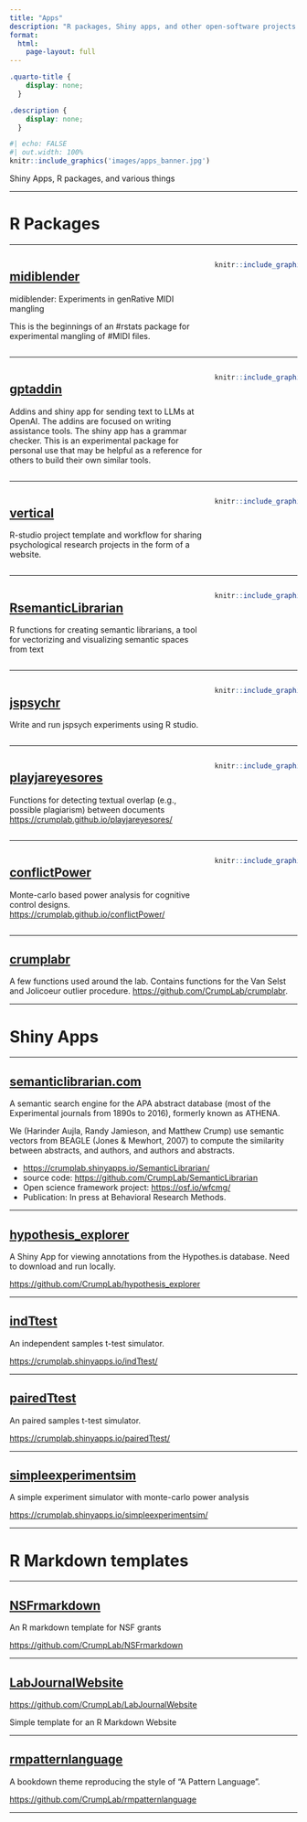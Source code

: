 ```yaml
---
title: "Apps"
description: "R packages, Shiny apps, and other open-software projects. The lab shares these resources on Github."
format:
  html:
    page-layout: full
---
```


```css
.quarto-title {
    display: none;
  }

.description {
    display: none;
  }
```

```r
#| echo: FALSE
#| out.width: 100%
knitr::include_graphics('images/apps_banner.jpg')
```

Shiny Apps, R packages, and various things

------------------------------------------------------------------------

# R Packages


------------------------------------------------------------------------

::: columns
::: {.column width="70%"}
## [midiblender](https://www.crumplab.com/midiblender/)

midiblender: Experiments in genRative MIDI mangling

This is the beginnings of an #rstats package for experimental mangling of #MIDI files.
:::

::: {.column width="30%"}
```r
knitr::include_graphics("images/midiblender.jpg")
```
:::
:::

------------------------------------------------------------------------

::: columns
::: {.column width="70%"}
## [gptaddin](https://crumplab.github.io/gptaddin/)

Addins and shiny app for sending text to LLMs at OpenAI. The addins are focused on writing assistance tools. The shiny app has a grammar checker. This is an experimental package for personal use that may be helpful as a reference for others to build their own similar tools.
:::

::: {.column width="30%"}
```r
knitr::include_graphics("images/gptaddin.png")
```
:::
:::

------------------------------------------------------------------------

::: columns
::: {.column width="70%"}
## [vertical](https://crumplab.github.io/vertical/)

R-studio project template and workflow for sharing psychological research projects in the form of a website.
:::

::: {.column width="30%"}
```r
knitr::include_graphics("images/vertical.png")
```
:::
:::

------------------------------------------------------------------------

::: columns
::: {.column width="70%"}
## [RsemanticLibrarian](https://crumplab.github.io/RsemanticLibrarian/)

R functions for creating semantic librarians, a tool for vectorizing and visualizing semantic spaces from text
:::

::: {.column width="30%"}
```r
knitr::include_graphics("images/sl_hex.png")
```
:::
:::

------------------------------------------------------------------------

::: columns
::: {.column width="70%"}
## [jspsychr](https://crumplab.github.io/jspsychr/)

Write and run jspsych experiments using R studio.
:::

::: {.column width="30%"}
```r
knitr::include_graphics("images/jspsychr.png")
```
:::
:::

------------------------------------------------------------------------

::: columns
::: {.column width="70%"}
## [playjareyesores](https://crumplab.github.io/playjareyesores/)

Functions for detecting textual overlap (e.g., possible plagiarism) between documents <https://crumplab.github.io/playjareyesores/>
:::

::: {.column width="30%"}
```r
knitr::include_graphics("images/playjareyesores.png")
```
:::
:::

------------------------------------------------------------------------

::: columns
::: {.column width="70%"}
## [conflictPower](https://crumplab.github.io/conflictPower/)

Monte-carlo based power analysis for cognitive control designs. <https://crumplab.github.io/conflictPower/>
:::

::: {.column width="30%"}
```r
knitr::include_graphics("images/ConflictPower.png")
```
:::
:::

------------------------------------------------------------------------

## [crumplabr](https://github.com/CrumpLab/crumplabr)

A few functions used around the lab. Contains functions for the Van Selst and Jolicoeur outlier procedure. <https://github.com/CrumpLab/crumplabr>.

------------------------------------------------------------------------

# Shiny Apps

------------------------------------------------------------------------

## [semanticlibrarian.com](https://www.semanticlibrarian.com/)

A semantic search engine for the APA abstract database (most of the Experimental journals from 1890s to 2016), formerly known as ATHENA.

We (Harinder Aujla, Randy Jamieson, and Matthew Crump) use semantic vectors from BEAGLE (Jones & Mewhort, 2007) to compute the similarity between abstracts, and authors, and authors and abstracts.

-   <https://crumplab.shinyapps.io/SemanticLibrarian/>
-   source code: <https://github.com/CrumpLab/SemanticLibrarian>
-   Open science framework project: <https://osf.io/wfcmg/>
-   Publication: In press at Behavioral Research Methods.

------------------------------------------------------------------------

## [hypothesis_explorer](hypothesis_explorer)

A Shiny App for viewing annotations from the Hypothes.is database. Need to download and run locally.

<https://github.com/CrumpLab/hypothesis_explorer>

------------------------------------------------------------------------

## [indTtest](https://crumplab.shinyapps.io/indTtest/)

An independent samples t-test simulator.

<https://crumplab.shinyapps.io/indTtest/>

------------------------------------------------------------------------

## [pairedTtest](https://crumplab.shinyapps.io/pairedTtest/)

An paired samples t-test simulator.

<https://crumplab.shinyapps.io/pairedTtest/>

------------------------------------------------------------------------

## [simpleexperimentsim](https://crumplab.shinyapps.io/simpleexperimentsim/)

A simple experiment simulator with monte-carlo power analysis

<https://crumplab.shinyapps.io/simpleexperimentsim/>

------------------------------------------------------------------------

# R Markdown templates

------------------------------------------------------------------------

## [NSFrmarkdown](https://github.com/CrumpLab/NSFrmarkdown)

An R markdown template for NSF grants

<https://github.com/CrumpLab/NSFrmarkdown>

------------------------------------------------------------------------

## [LabJournalWebsite](https://github.com/CrumpLab/LabJournalWebsite)

<https://github.com/CrumpLab/LabJournalWebsite>

Simple template for an R Markdown Website

------------------------------------------------------------------------

## [rmpatternlanguage](https://github.com/CrumpLab/rmpatternlanguage)

A bookdown theme reproducing the style of "A Pattern Language".

<https://github.com/CrumpLab/rmpatternlanguage>

------------------------------------------------------------------------
